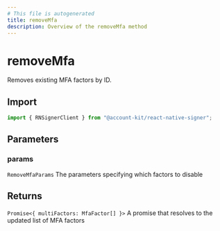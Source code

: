 ```yaml
---
# This file is autogenerated
title: removeMfa
description: Overview of the removeMfa method
---
```


# removeMfa

Removes existing MFA factors by ID.

## Import

```ts
import { RNSignerClient } from "@account-kit/react-native-signer";
```

## Parameters

### params

`RemoveMfaParams`
The parameters specifying which factors to disable

## Returns

`Promise<{ multiFactors: MfaFactor[] }>`
A promise that resolves to the updated list of MFA factors
